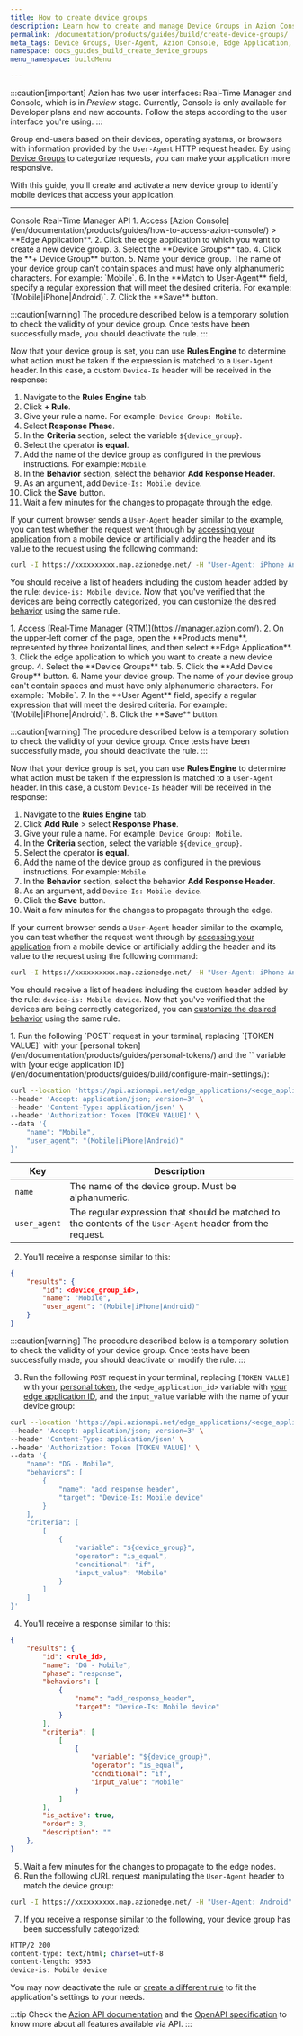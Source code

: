 ```yaml
---
title: How to create device groups
description: Learn how to create and manage Device Groups in Azion Console to tailor responses based on User-Agent, enhancing application responsiveness.
permalink: /documentation/products/guides/build/create-device-groups/
meta_tags: Device Groups, User-Agent, Azion Console, Edge Application, API, Mobile User Detection, Response Rules, Add Response Header, User-Agent Regular Expressions, Device Group Configuration
namespace: docs_guides_build_create_device_groups
menu_namespace: buildMenu

---
```



:::caution[important]
Azion has two user interfaces: Real-Time Manager and Console, which is in *Preview* stage. Currently, Console is only available for Developer plans and new accounts. Follow the steps according to the user interface you're using.
:::

Group end-users based on their devices, operating systems, or browsers with information provided by the `User-Agent` HTTP request header. By using [Device Groups](/en/documentation/products/build/edge-application/device-groups/) to categorize requests, you can make your application more responsive.

With this guide, you'll create and activate a new device group to identify mobile devices that access your application.

---

<Tabs client:visible>
    <Fragment slot="tab.console">Console</Fragment>
    <Fragment slot="tab.rtm">Real-Time Manager</Fragment>
    <Fragment slot="tab.api">API</Fragment>

<Fragment slot="panel.console">
1. Access [Azion Console](/en/documentation/products/guides/how-to-access-azion-console/) > **Edge Application**.
2. Click the edge application to which you want to create a new device group.
3. Select the **Device Groups** tab.
4. Click the **+ Device Group** button.
5. Name your device group. The name of your device group can't contain spaces and must have only alphanumeric characters. For example: `Mobile`.
6. In the **Match to User-Agent** field, specify a regular expression that will meet the desired criteria. For example: `(Mobile|iPhone|Android)`.
7. Click the **Save** button.

:::caution[warning]
The procedure described below is a temporary solution to check the validity of your device group. Once tests have been successfully made, you should deactivate the rule.
:::

Now that your device group is set, you can use **Rules Engine** to determine what action must be taken if the expression is matched to a `User-Agent` header. In this case, a custom `Device-Is` header will be received in the response:

1. Navigate to the **Rules Engine** tab.
2. Click **+ Rule**.
3. Give your rule a name. For example: `Device Group: Mobile`.
4. Select **Response Phase**.
5. In the **Criteria** section, select the variable `${device_group}`.
6. Select the operator **is equal**.
7. Add the name of the device group as configured in the previous instructions. For example: `Mobile`.
8. In the **Behavior** section, select the behavior **Add Response Header**.
9. As an argument, add `Device-Is: Mobile device`.
10. Click the **Save** button.
11. Wait a few minutes for the changes to propagate through the edge.

If your current browser sends a `User-Agent` header similar to the example, you can test whether the request went through by [accessing your application](/en/documentation/products/guides/configure-a-domain/) from a mobile device or artificially adding the header and its value to the request using the following command:

```bash
curl -I https://xxxxxxxxxx.map.azionedge.net/ -H "User-Agent: iPhone Android"
```

You should receive a list of headers including the custom header added by the rule: `device-is: Mobile device`. Now that you've verified that the devices are being correctly categorized, you can [customize the desired behavior](/en/documentation/products/guides/build/work-with-rules-engine/) using the same rule.
</Fragment>

<Fragment slot="panel.rtm">
1. Access [Real-Time Manager (RTM)](https://manager.azion.com/).
2. On the upper-left corner of the page, open the **Products menu**, represented by three horizontal lines, and then select **Edge Application**.
3. Click the edge application to which you want to create a new device group.
4. Select the **Device Groups** tab.
5. Click the **Add Device Group** button.
6. Name your device group. The name of your device group can't contain spaces and must have only alphanumeric characters. For example: `Mobile`.
7. In the **User Agent** field, specify a regular expression that will meet the desired criteria. For example: `(Mobile|iPhone|Android)`.
8. Click the **Save** button.

:::caution[warning]
The procedure described below is a temporary solution to check the validity of your device group. Once tests have been successfully made, you should deactivate the rule.
:::

Now that your device group is set, you can use **Rules Engine** to determine what action must be taken if the expression is matched to a `User-Agent` header. In this case, a custom `Device-Is` header will be received in the response:

1. Navigate to the **Rules Engine** tab.
2. Click **Add Rule** > select **Response Phase**.
3. Give your rule a name. For example: `Device Group: Mobile`.
4. In the **Criteria** section, select the variable `${device_group}`.
5. Select the operator **is equal**.
6. Add the name of the device group as configured in the previous instructions. For example: `Mobile`.
7. In the **Behavior** section, select the behavior **Add Response Header**.
8. As an argument, add `Device-Is: Mobile device`.
9. Click the **Save** button.
10. Wait a few minutes for the changes to propagate through the edge.

If your current browser sends a `User-Agent` header similar to the example, you can test whether the request went through by [accessing your application](/en/documentation/products/guides/configure-a-domain/) from a mobile device or artificially adding the header and its value to the request using the following command:

```bash
curl -I https://xxxxxxxxxx.map.azionedge.net/ -H "User-Agent: iPhone Android"
```

You should receive a list of headers including the custom header added by the rule: `device-is: Mobile device`. Now that you've verified that the devices are being correctly categorized, you can [customize the desired behavior](/en/documentation/products/guides/build/work-with-rules-engine/) using the same rule.
</Fragment>

<Fragment slot="panel.api">
1. Run the following `POST` request in your terminal, replacing `[TOKEN VALUE]` with your [personal token](/en/documentation/products/guides/personal-tokens/) and the `<edge_application_id>` variable with [your edge application ID](/en/documentation/products/guides/build/configure-main-settings/):

```bash
curl --location 'https://api.azionapi.net/edge_applications/<edge_application_id>/device_groups' \
--header 'Accept: application/json; version=3' \
--header 'Content-Type: application/json' \
--header 'Authorization: Token [TOKEN VALUE]' \
--data '{
    "name": "Mobile",
    "user_agent": "(Mobile|iPhone|Android)"
}'
```

  | Key | Description |
  | --- | --- |
  | `name` | The name of the device group. Must be alphanumeric. |
  | `user_agent` | The regular expression that should be matched to the contents of the `User-Agent` header from the request. |

2. You'll receive a response similar to this:

```json
{
    "results": {
        "id": <device_group_id>,
        "name": "Mobile",
        "user_agent": "(Mobile|iPhone|Android)"
    }
}
```

:::caution[warning]
The procedure described below is a temporary solution to check the validity of your device group. Once tests have been successfully made, you should deactivate or modify the rule.
:::

3. Run the following `POST` request in your terminal, replacing `[TOKEN VALUE]` with your [personal token](/en/documentation/products/guides/personal-tokens/), the `<edge_application_id>` variable with [your edge application ID](/en/documentation/products/guides/build/configure-main-settings/), and the `input_value` variable with the name of your device group:

```bash
curl --location 'https://api.azionapi.net/edge_applications/<edge_application_id>/rules_engine/response/rules' \
--header 'Accept: application/json; version=3' \
--header 'Content-Type: application/json' \
--header 'Authorization: Token [TOKEN VALUE]' \
--data '{
    "name": "DG - Mobile",
    "behaviors": [
        {
            "name": "add_response_header",
            "target": "Device-Is: Mobile device"
        }
    ],
    "criteria": [
        [
            {
                "variable": "${device_group}",
                "operator": "is_equal",
                "conditional": "if",
                "input_value": "Mobile"
            }
        ]
    ]
}'
```

4. You'll receive a response similar to this:

```json
{
    "results": {
        "id": <rule_id>,
        "name": "DG - Mobile",
        "phase": "response",
        "behaviors": [
            {
                "name": "add_response_header",
                "target": "Device-Is: Mobile device"
            }
        ],
        "criteria": [
            [
                {
                    "variable": "${device_group}",
                    "operator": "is_equal",
                    "conditional": "if",
                    "input_value": "Mobile"
                }
            ]
        ],
        "is_active": true,
        "order": 3,
        "description": ""
    },
}
```

5. Wait a few minutes for the changes to propagate to the edge nodes.
6. Run the following cURL request manipulating the `User-Agent` header to match the device group:

```bash
curl -I https://xxxxxxxxxx.map.azionedge.net/ -H "User-Agent: Android"
```

7. If you receive a response similar to the following, your device group has been successfully categorized:

```bash
HTTP/2 200 
content-type: text/html; charset=utf-8
content-length: 9593
device-is: Mobile device
```

You may now deactivate the rule or [create a different rule](/en/documentation/products/guides/build/work-with-rules-engine/) to fit the application's settings to your needs.

:::tip
Check the [Azion API documentation](https://api.azion.com/) and the [OpenAPI specification](https://github.com/aziontech/azionapi-openapi/) to know more about all features available via API.
:::
</Fragment>

</Tabs>


